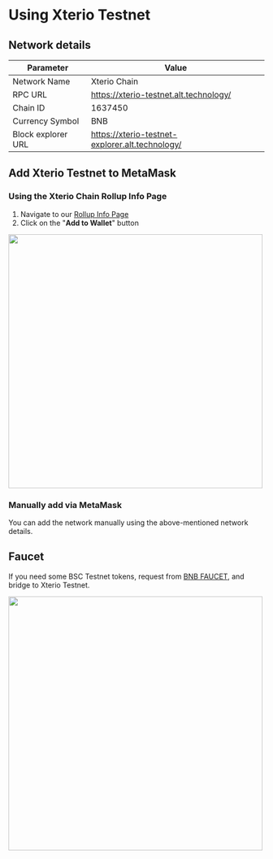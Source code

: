 # Using Xterio Testnet

## Network details

| Parameter | Value |
| --- | --- |
| Network Name | Xterio Chain |
| RPC URL | https://xterio-testnet.alt.technology/ |
| Chain ID | 1637450 |
| Currency Symbol | BNB |
| Block explorer URL | https://xterio-testnet-explorer.alt.technology/ |

## Add Xterio Testnet to MetaMask

### Using the Xterio Chain Rollup Info Page

1. Navigate to our [Rollup Info Page](https://rollup-info.altlayer.io/best-garment-primary/xterio_testnet)
2. Click on the "**Add to Wallet**" button

<img src="/addwallet_testnet.jpg" width="500" />

### Manually add via MetaMask

You can add the network manually using the above-mentioned network details.

## Faucet

If you need some BSC Testnet tokens, request from [BNB FAUCET](https://www.bnbchain.org/en/testnet-faucet), and bridge to Xterio Testnet.

<img src="/faucet.png" width="500" />

